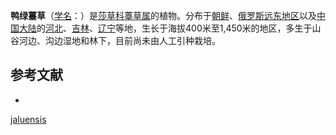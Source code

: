 {{Speciesbox
| name = 鸭绿薹草
| status = 
| status_system = 
| image =
| genus = Carex
| species = jaluensis
| authority = Kom.
}}

'''鸭绿薹草'''（[[学名|学名]]：{{lang|la|''Carex jaluensis''}}）是[[莎草科|莎草科]][[薹草属|薹草属]]的植物。分布于[[朝鲜|朝鲜]]、[[俄罗斯远东地区|俄罗斯远东地区]]以及[[中国大陆|中国大陆]]的[[河北|河北]]、[[吉林|吉林]]、[[辽宁|辽宁]]等地，生长于海拔400米至1,450米的地区，多生于山谷河边、沟边湿地和林下，目前尚未由人工引种栽培。

== 参考文献 ==
<div class="references-small">
* {{cite web| url =http://www.bioinfo.cn/db05/KmzwSpecies.php?action=view&id=6506| title =鸭绿薹草| work =《中国高等植物数据库全库》| publisher =中国科学院微生物研究所| author =昆明植物研究所| accessdate =2009-02-24| deadurl =yes| archiveurl =https://web.archive.org/web/20160305090330/http://www.bioinfo.cn/db05/KmzwSpecies.php?action=view&id=6506| archivedate =2016-03-05}}
</div>
{{Taxonbar|from=Q2938544}}

{{DEFAULTSORT:Carex jaluensis}}
[[Category:薹草属|jaluensis]]


{{Carex-stub}}